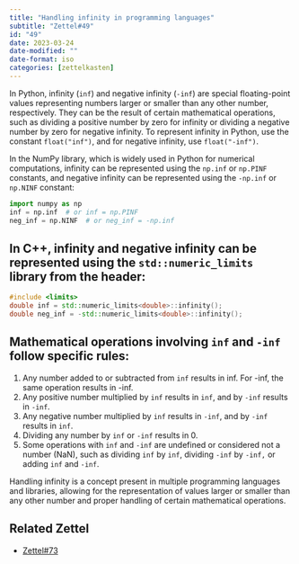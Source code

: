 ```yaml
---
title: "Handling infinity in programming languages"
subtitle: "Zettel#49"
id: "49"
date: 2023-03-24
date-modified: ""
date-format: iso
categories: [zettelkasten]
---
```

In Python, infinity (`inf`) and negative infinity (`-inf`) are special floating-point values representing numbers larger or smaller than any other number, respectively. They can be the result of certain mathematical operations, such as dividing a positive number by zero for infinity or dividing a negative number by zero for negative infinity. To represent infinity in Python, use the constant `float("inf")`, and for negative infinity, use `float("-inf")`.

In the NumPy library, which is widely used in Python for numerical computations, infinity can be represented using the `np.inf` or `np.PINF` constants, and negative infinity can be represented using the `-np.inf` or `np.NINF` constant:

```python
import numpy as np
inf = np.inf  # or inf = np.PINF
neg_inf = np.NINF  # or neg_inf = -np.inf
```

## In C++, infinity and negative infinity can be represented using the `std::numeric_limits` library from the <limits> header:

```cpp
#include <limits>
double inf = std::numeric_limits<double>::infinity();
double neg_inf = -std::numeric_limits<double>::infinity();
```

## Mathematical operations involving `inf` and `-inf` follow specific rules:

1. Any number added to or subtracted from `inf` results in inf. For -inf, the same operation results in -inf.
2. Any positive number multiplied by `inf` results in `inf`, and by `-inf` results in `-inf`.
3. Any negative number multiplied by `inf` results in `-inf`, and by `-inf` results in `inf`.
4. Dividing any number by `inf` or `-inf` results in 0.
5. Some operations with `inf` and `-inf` are undefined or considered not a number (NaN), such as dividing `inf` by `inf`, dividing `-inf` by `-inf,` or adding `inf` and `-inf`.

Handling infinity is a concept present in multiple programming languages and libraries, allowing for the representation of values larger or smaller than any other number and proper handling of certain mathematical operations.

## Related Zettel

* [Zettel#73](/zettel/73)

